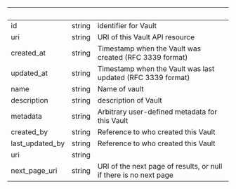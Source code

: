 
| &nbsp;          | &nbsp; | &nbsp;                                                            |
| --------------- | ------ | ----------------------------------------------------------------- |
| id              | string | identifier for Vault                                              |
| uri             | string | URI of this Vault API resource                                    |
| created_at      | string | Timestamp when the Vault was created (RFC 3339 format)            |
| updated_at      | string | Timestamp when the Vault was last updated (RFC 3339 format)       |
| name            | string | Name of vault                                                     |
| description     | string | description of Vault                                              |
| metadata        | string | Arbitrary user-defined metadata for this Vault                    |
| created_by      | string | Reference to who created this Vault                               |
| last_updated_by | string | Reference to who created this Vault                               |
| uri             | string |                                                                   |
| next_page_uri   | string | URI of the next page of results, or null if there is no next page |
